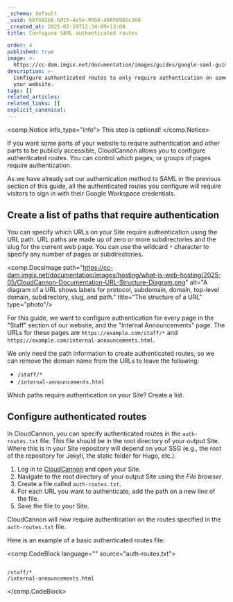 ```yaml
---
_schema: default
_uuid: 68fb82b6-6016-4e5e-95b0-49856982c368
_created_at: 2025-02-19T12:34:09+13:00
title: Configure SAML authenticated routes

order: 4
published: true
image: >-
  https://cc-dam.imgix.net/documentation/images/guides/google-saml-guide/CloudCannon-Documentation-Google-SAML-Guide.png
description: >-
  Configure authenticated routes to only require authentication on some parts of
  your website.
tags: []
related_articles:
related_links: []
explicit_canonical:
---
```

<comp.Notice info_type="info">
  This step is optional!
</comp.Notice>

If you want some parts of your website to require authentication and other parts to be publicly accessible, CloudCannon allows you to configure authenticated routes. You can control which pages, or groups of pages require authentication.

As we have already set our authentication method to SAML in the previous section of this guide, all the authenticated routes you configure will require visitors to sign in with their Google Workspace credentials.

## Create a list of paths that require authentication

You can specify which URLs on your Site require authentication using the URL path. URL paths are made up of zero or more subdirectories and the slug for the current web page. You can use the wildcard `*` character to specify any number of pages or subdirectories.

<comp.DocsImage path="https://cc-dam.imgix.net/documentation/images/hosting/what-is-web-hosting/2025-05/CloudCannon-Documentation-URL-Structure-Diagram.png" alt="A diagram of a URL shows labels for protocol, subdomain, domain, top-level domain, subdirectory, slug, and path." title="The structure of a URL" type="photo"/>

For this guide, we want to configure authentication for every page in the "Staff" section of our website, and the "Internal Announcements" page. The URLs for these pages are `https://example.com/staff/*` and `https://example.com/internal-announcements.html`.

We only need the path information to create authenticated routes, so we can remove the domain name from the URLs to leave the following:

* `/staff/*`
* `/internal-announcements.html`

Which paths require authentication on your Site? Create a list.

## Configure authenticated routes

In CloudCannon, you can specify authenticated routes in the `auth-routes.txt` file. This file should be in the root directory of your output Site. Where this is in your Site repository will depend on your SSG (e.g., the root of the repository for Jekyll, the static folder for Hugo, etc.).

1. Log in to [CloudCannon](https://app.cloudcannon.com/) and open your Site.
2. Navigate to the root directory of your output Site using the *File browser*.
3. Create a file called `auth-routes.txt`.
4. For each URL you want to authenticate, add the path on a new line of the file.
5. Save the file to your Site.

CloudCannon will now require authentication on the routes specified in the `auth-routes.txt` file.

Here is an example of a basic authenticated routes file:

<comp.CodeBlock language="" source="auth-routes.txt">
``````````

/staff/*
/internal-announcements.html

``````````
</comp.CodeBlock>